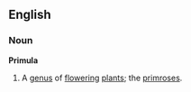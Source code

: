 ==English==
===Noun===
'''Primula'''
{{wikipedia}}
# A [[genus]] of [[flower]]ing [[plant]]s; the [[primrose]]s.